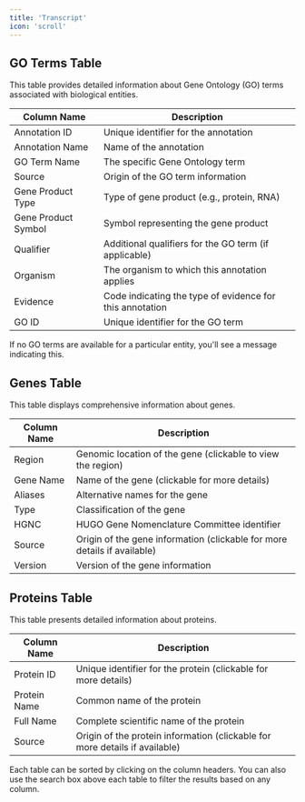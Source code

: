 ```yaml
---
title: 'Transcript'
icon: 'scroll'
---
```


## GO Terms Table

This table provides detailed information about Gene Ontology (GO) terms associated with biological entities.

| Column Name | Description |
|-------------|-------------|
| Annotation ID | Unique identifier for the annotation |
| Annotation Name | Name of the annotation |
| GO Term Name | The specific Gene Ontology term |
| Source | Origin of the GO term information |
| Gene Product Type | Type of gene product (e.g., protein, RNA) |
| Gene Product Symbol | Symbol representing the gene product |
| Qualifier | Additional qualifiers for the GO term (if applicable) |
| Organism | The organism to which this annotation applies |
| Evidence | Code indicating the type of evidence for this annotation |
| GO ID | Unique identifier for the GO term |

If no GO terms are available for a particular entity, you'll see a message indicating this.

## Genes Table

This table displays comprehensive information about genes.

| Column Name | Description |
|-------------|-------------|
| Region | Genomic location of the gene (clickable to view the region) |
| Gene Name | Name of the gene (clickable for more details) |
| Aliases | Alternative names for the gene |
| Type | Classification of the gene |
| HGNC | HUGO Gene Nomenclature Committee identifier |
| Source | Origin of the gene information (clickable for more details if available) |
| Version | Version of the gene information |

## Proteins Table

This table presents detailed information about proteins.

| Column Name | Description |
|-------------|-------------|
| Protein ID | Unique identifier for the protein (clickable for more details) |
| Protein Name | Common name of the protein |
| Full Name | Complete scientific name of the protein |
| Source | Origin of the protein information (clickable for more details if available) |

Each table can be sorted by clicking on the column headers. You can also use the search box above each table to filter the results based on any column.
